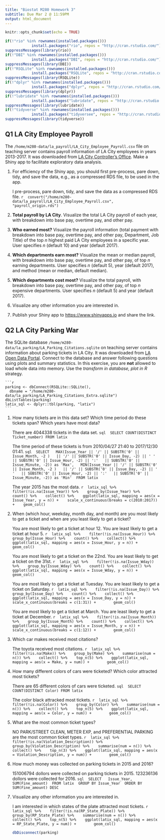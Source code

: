 ```yaml
---
title: "Biostat M280 Homework 3"
subtitle: Due Mar 2 @ 11:59PM
output: html_document
---
```


```r
knitr::opts_chunk$set(echo = TRUE)
```

```r
if(!"rio" %in% rownames(installed.packages()))
            install.packages("rio", repos = "http://cran.rstudio.com/")
suppressMessages(library(rio))
if(!"DBI" %in% rownames(installed.packages()))
            install.packages("DBI", repos = "http://cran.rstudio.com/")
suppressMessages(library(DBI))
if(!"RSQLite" %in% rownames(installed.packages()))
            install.packages("RSQLite", repos = "http://cran.rstudio.com/")
suppressMessages(library(RSQLite))
if(!"dplyr" %in% rownames(installed.packages()))
            install.packages("dplyr", repos = "http://cran.rstudio.com/")
suppressMessages(library(dplyr))
if(!"lubridate" %in% rownames(installed.packages()))
            install.packages("lubridate", repos = "http://cran.rstudio.com/")
suppressMessages(library(lubridate))
if(!"tidyverse" %in% rownames(installed.packages()))
            install.packages("tidyversee", repos = "http://cran.rstudio.com/")
suppressMessages(library(tidyverse))
```

## Q1 LA City Employee Payroll

The `/home/m280-data/la_payroll/LA_City_Employee_Payroll.csv` file on teaching server contains payroll information of LA City employees in years 2013-2017. It was downloaded from [LA City Controller's Office](https://controllerdata.lacity.org/Payroll/City-Employee-Payroll/pazn-qyym). Make a Shiny app to facilitate exploratory data analysis. 

1. For efficiency of the Shiny app, you should first pre-process, pare down, tidy, and save the data, e.g., as a compressed RDS file, to be used in the app.

    I pre-process, pare down, tidy, and save the data as a compressed RDS file. 
    ```r
    convert("/home/m280-data/la_payroll/LA_City_Employee_Payroll.csv",
            "payroll_origin.rds")
    ```

2. **Total payroll by LA City**. Visualize the total LA City payroll of each year, with breakdown into base pay, overtime pay, and other pay.

3. **Who earned most?** Visualize the payroll information (total payment with breakdown into base pay, overtime pay, and other pay, Department, Job Title) of the top $n$ highest paid LA City employees in a specific year. User specifies $n$ (default 10) and year (default 2017).

4. **Which departments earn most?** Visualize the mean or median payroll, with breakdown into base pay, overtime pay, and other pay, of top $n$ earning departments. User specifies $n$ (default 5), year (default 2017), and method (mean or median, default median).

5. **Which departments cost most?** Visualize the total payroll, with breakdown into base pay, overtime pay, and other pay, of top $n$ expensive departments. User specifies $n$ (default 5) and year (default 2017).

6. Visualize any other information you are interested in.

7. Publish your Shiny app to <https://www.shinyapps.io> and share the link.

## Q2 LA City Parking War

The SQLite database `/home/m280-data/la_parking/LA_Parking_Citations.sqlite` on teaching server contains information about parking tickets in LA City. It was downloaded from [LA Open Data Portal](https://data.lacity.org/A-Well-Run-City/Parking-Citations/wjz9-h9np). Connect to the database and answer following questions using plots and summary statistics. In this exercise, you are **not** allowed to load whole data into memory. Use the _transform in database, plot in R_ strategy.

    ```r
    parking <- dbConnect(RSQLite::SQLite(), 
      dbname = "/home/m280-data/la_parking/LA_Parking_Citations_Extra.sqlite")
    dbListTables(parking)
    latix_sql <- dplyr::tbl(parking, "latix")
    ```

1. How many tickets are in this data set? Which time period do these tickets span? Which years have most data?

    There are 4044338	tickets in the data set. 
    ```sql
    SELECT COUNT(DISTINCT Ticket_number) FROM latix
    ```
    
    The time period of these tickets is from 2010/04/27 21:40 to 2017/12/30 01:41.
    ```sql
    SELECT 
    MAX(Issue_Year || '/' || SUBSTR('0' || Issue_Month, -2 ) 
    || '/' || SUBSTR('0' || Issue_Day, -2) || ' ' 
    || SUBSTR('0' || Issue_Hour, -2) || ':' 
    || SUBSTR('0' || Issue_Minute, -2)) as 'Max', 
    MIN(Issue_Year || '/' || SUBSTR('0' || Issue_Month, -2 ) 
    || '/' || SUBSTR('0' || Issue_Day, -2) || ' ' 
    || SUBSTR('0' || Issue_Hour, -2) || ':' 
    || SUBSTR('0' || Issue_Minute, -2)) as 'Min'
    FROM latix
    ```
    
    The year 2015 has the most data.
    ```r
    latix_sql %>%
      filter(!is.na(Issue_Year)) %>%
      group_by(Issue_Year) %>%
      count() %>%
      collect() %>%
      ggplot(latix_sql, mapping = aes(x = Issue_Year, y = n)) +
      scale_x_continuous(breaks = c(2010:2017)) +
      geom_col()
    ```
    
2. When (which hour, weekday, month day, and month) are you most likely to get a ticket and when are you least likely to get a ticket?

    You are most likely to get a ticket at hour 12. You are least likely to get a ticket at hour 5.
    ```r
    latix_sql %>%
      filter(!is.na(Issue_Hour)) %>%
      group_by(Issue_Hour) %>%
      count() %>%
      collect() %>%
      ggplot(latix_sql, mapping = aes(x = Issue_Hour, y = n)) +
          geom_col()
    ```
    
    You are most likely to get a ticket on the 22nd. You are least likely to get a ticket on the 31st.
    ```r
    latix_sql %>%
      filter(!is.na(Issue_Wday)) %>%
      group_by(Issue_Wday) %>%
      count() %>%
      collect() %>%
      ggplot(latix_sql, mapping = aes(x = Issue_Wday, y = n)) +
          geom_col()
    ```

    You are most likely to get a ticket at Tuesday. You are least likely to get a ticket on Saturday.
    ```r
    latix_sql %>%
      filter(!is.na(Issue_Day)) %>%
      group_by(Issue_Day) %>%
      count() %>%
      collect() %>%
      ggplot(latix_sql, mapping = aes(x = Issue_Day, y = n)) +
      scale_x_continuous(breaks = c(1:31)) +
          geom_col()
    ```

    You are most likely to get a ticket at March. You are least likely to get a ticket at December.
    ```r
    latix_sql %>%
      filter(!is.na(Issue_Month)) %>%
      group_by(Issue_Month) %>%
      count() %>%
      collect() %>%
      ggplot(latix_sql, mapping = aes(x = Issue_Month, y = n)) +
      scale_x_continuous(breaks = c(1:12)) +
          geom_col()
    ```

3. Which car makes received most citations?

    The toyota received most citations. 
    ```r
    latix_sql %>%
      filter(!is.na(Make)) %>%
      group_by(Make) %>%
      summarise(num = n()) %>%
      collect() %>%
      top_n(5) %>%
      ggplot(latix_sql, mapping = aes(x = Make, y = num)) +
          geom_col()
    ```

4. How many different colors of cars were ticketed? Which color attracted most tickets?

    There are 65 different colors of cars were ticketed.
    ```sql
    SELECT COUNT(DISTINCT Color) FROM latix
    ```

    The color black attracked most tickets. 
    ```r
    latix_sql %>%
      filter(!is.na(Color)) %>%
      group_by(Color) %>%
      summarise(num = n()) %>%
      collect() %>%
      top_n(5) %>%
      ggplot(latix_sql, mapping = aes(x = Color, y = num)) +
          geom_col()
    ```

5. What are the most common ticket types?

    NO PARK/STREET CLEAN, METER EXP, and PREFERENTIAL PARKING are the most common ticket types. 
    ```r
    latix_sql %>%
      filter(!is.na(Violation_Description)) %>%
      group_by(Violation_Description) %>%
      summarise(num = n()) %>%
      collect() %>%
      top_n(3) %>%
      ggplot(latix_sql, mapping = aes(x = Violation_Description, y = num)) +
          geom_col()
    ```
    
6. How much money was collected on parking tickets in 2015 and 2016?

    151006794 dollors were collected on parking tickets in 2015. 123236136 dollors were collected for 2016. 
    ```sql
    SELECT 
    Issue_Year, SUM(Fine_amount)
    FROM latix
    GROUP BY Issue_Year
    ORDER BY SUM(Fine_amount) DESC
    ```

7. Visualize any other information you are interested in.

    I am interested in which states of the plate attracted most tickets.
    ```r
    latix_sql %>%
      filter(!is.na(RP_State_Plate)) %>%
      group_by(RP_State_Plate) %>%
      summarise(num = n()) %>%
      collect() %>%
      top_n(5) %>%
      ggplot(latix_sql, mapping = aes(x = RP_State_Plate, y = num)) +
          geom_col()
    ```

    ```r
    dbDisconnect(parking)
    ```


